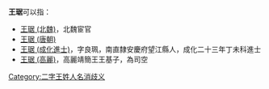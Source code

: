 '''王琚'''可以指：
* [[王琚_(北魏)|王琚 (北魏)]]，北魏宦官
* [[王琚_(唐朝)|王琚 (唐朝)]]
* [[王琚_(成化進士)|王琚 (成化進士)]]，字良珮，南直隸安慶府望江縣人，成化二十三年丁未科進士
* [[王琚_(高麗)|王琚 (高麗)]]，高麗靖簡王王基子，為司空
{{disambig}}

[[Category:二字王姓人名消歧义|Category:二字王姓人名消歧义]]